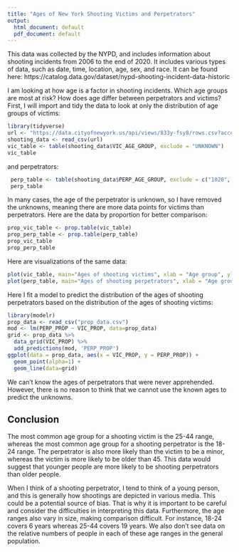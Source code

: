 ---
title: "Ages of New York Shooting Victims and Perpetrators"
output:
  html_document: default
  pdf_document: default
---

This data was collected by the NYPD, and includes information about shooting incidents from 2006 to the end of 2020. It includes various types of data, such as date, time, location, age, sex, and race. It can be found here: https://catalog.data.gov/dataset/nypd-shooting-incident-data-historic

I am looking at how age is a factor in shooting incidents. Which age groups are most at risk? How does age differ between perpetrators and victims? First, I will import and tidy the data to look at only the distribution of age groups of victims:

```{r import, message=FALSE}
library(tidyverse)
url <- "https://data.cityofnewyork.us/api/views/833y-fsy8/rows.csv?accessType=DOWNLOAD"
shooting_data <- read_csv(url)
vic_table <- table(shooting_data$VIC_AGE_GROUP, exclude = "UNKNOWN")
vic_table
```

 and perpetrators:
 
```{r table1, message=FALSE}
 perp_table <- table(shooting_data$PERP_AGE_GROUP, exclude = c("1020", "224", "940", "UNKNOWN", NA))
 perp_table
```

In many cases, the age of the perpetrator is unknown, so I have removed the unknowns, meaning there are more data points for victims than perpetrators. Here are the data by proportion for better comparison:

```{r table2, message=FALSE}
prop_vic_table <- prop.table(vic_table)
prop_perp_table <- prop.table(perp_table)
prop_vic_table
prop_perp_table
```

Here are visualizations of the same data:

```{r visual1, message=FALSE}
plot(vic_table, main="Ages of shooting victims", xlab = "Age group", ylab = "Number of victims")
plot(perp_table, main="Ages of shooting perpetrators", xlab = "Age group", ylab = "Number of perpetrators")
```

Here I fit a model to predict the distribution of the ages of shooting perpetrators based on the distribution of the ages of shooting victims:

```{r model, message=FALSE}
library(modelr)
prop_data <- read_csv("prop_data.csv")
mod <- lm(PERP_PROP ~ VIC_PROP, data=prop_data)
grid <- prop_data %>%
  data_grid(VIC_PROP) %>%
  add_predictions(mod, 'PERP_PROP')
ggplot(data = prop_data, aes(x = VIC_PROP, y = PERP_PROP)) +
  geom_point(alpha=1) +
  geom_line(data=grid)
```

 We can't know the ages of perpetrators that were never apprehended. However, there is no reason to think that we cannot use the known ages to predict the unknowns.
 
## Conclusion

The most common age group for a shooting victim is the 25-44 range, whereas the most common age group for a shooting perpetrator is the 18-24 range. The perpetrator is also more likely than the victim to be a minor, whereas the victim is more likely to be older than 45. This data would suggest that younger people are more likely to be shooting perpetrators than older people.

When I think of a shooting perpetrator, I tend to think of a young person, and this is generally how shootings are depicted in various media. This could be a potential source of bias. That is why it is important to be careful and consider the difficulties in interpreting this data. Furthermore, the age ranges also vary in size, making comparison difficult. For instance, 18-24 covers 6 years whereas 25-44 covers 19 years. We also don't see data on the relative numbers of people in each of these age ranges in the general population.